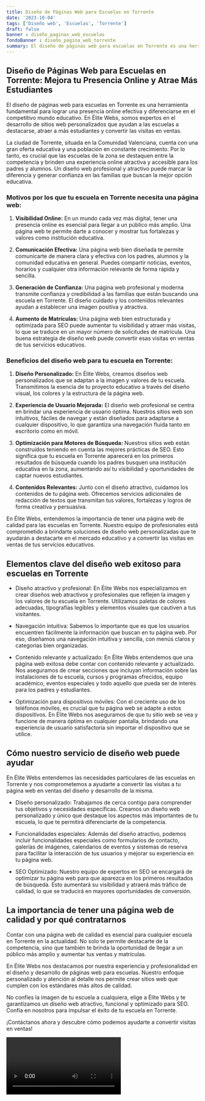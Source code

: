 ```yaml
---
title: Diseño de Páginas Web para Escuelas en Torrente
date: '2023-10-04'
tags: ['Diseño web', 'Escuelas', 'Torrente']
draft: false
banner : diseño_paginas_web_escuelas
fondoBanner : diseño_pagina_web_torrente
summary: El diseño de páginas web para escuelas en Torrente es una herramienta fundamental para lograr una presencia online efectiva y diferenciarse en el competitivo mundo educativo. En Élite Webs, somos expertos en el desarrollo de sitios web personalizados que ayudan a las escuelas a destacarse, atraer a más estudiantes y convertir las visitas en ventas.
---
```


## **Diseño de Páginas Web para Escuelas en Torrente: Mejora tu Presencia Online y Atrae Más Estudiantes**

El diseño de páginas web para escuelas en Torrente es una herramienta fundamental para lograr una presencia online efectiva y diferenciarse en el competitivo mundo educativo. En Élite Webs, somos expertos en el desarrollo de sitios web personalizados que ayudan a las escuelas a destacarse, atraer a más estudiantes y convertir las visitas en ventas.

La ciudad de Torrente, situada en la Comunidad Valenciana, cuenta con una gran oferta educativa y una población en constante crecimiento. Por lo tanto, es crucial que las escuelas de la zona se destaquen entre la competencia y brinden una experiencia online atractiva y accesible para los padres y alumnos. Un diseño web profesional y atractivo puede marcar la diferencia y generar confianza en las familias que buscan la mejor opción educativa.

### **Motivos por los que tu escuela en Torrente necesita una página web:**

1. **Visibilidad Online:** En un mundo cada vez más digital, tener una presencia online es esencial para llegar a un público más amplio. Una página web te permite darte a conocer y mostrar tus fortalezas y valores como institución educativa.

2. **Comunicación Efectiva:** Una página web bien diseñada te permite comunicarte de manera clara y efectiva con los padres, alumnos y la comunidad educativa en general. Puedes compartir noticias, eventos, horarios y cualquier otra información relevante de forma rápida y sencilla.

3. **Generación de Confianza:** Una página web profesional y moderna transmite confianza y credibilidad a las familias que están buscando una escuela en Torrente. El diseño cuidado y los contenidos relevantes ayudan a establecer una imagen positiva y atractiva.

4. **Aumento de Matrículas:** Una página web bien estructurada y optimizada para SEO puede aumentar tu visibilidad y atraer más visitas, lo que se traduce en un mayor número de solicitudes de matrícula. Una buena estrategia de diseño web puede convertir esas visitas en ventas de tus servicios educativos.

### **Beneficios del diseño web para tu escuela en Torrente:**

1. **Diseño Personalizado:** En Élite Webs, creamos diseños web personalizados que se adaptan a la imagen y valores de tu escuela. Transmitimos la esencia de tu proyecto educativo a través del diseño visual, los colores y la estructura de la página web.

2. **Experiencia de Usuario Mejorada:** El diseño web profesional se centra en brindar una experiencia de usuario óptima. Nuestros sitios web son intuitivos, fáciles de navegar y están diseñados para adaptarse a cualquier dispositivo, lo que garantiza una navegación fluida tanto en escritorio como en móvil.

3. **Optimización para Motores de Búsqueda:** Nuestros sitios web están construidos teniendo en cuenta las mejores prácticas de SEO. Esto significa que tu escuela en Torrente aparecerá en los primeros resultados de búsqueda cuando los padres busquen una institución educativa en la zona, aumentando así tu visibilidad y oportunidades de captar nuevos estudiantes.

4. **Contenidos Relevantes:** Junto con el diseño atractivo, cuidamos los contenidos de tu página web. Ofrecemos servicios adicionales de redacción de textos que transmitan tus valores, fortalezas y logros de forma creativa y persuasiva.

En Élite Webs, entendemos la importancia de tener una página web de calidad para las escuelas en Torrente. Nuestro equipo de profesionales está comprometido a brindarte soluciones de diseño web personalizadas que te ayudarán a destacarte en el mercado educativo y a convertir las visitas en ventas de tus servicios educativos.

<GifSeo />

<Cta />

## Elementos clave del diseño web exitoso para escuelas en Torrente

- Diseño atractivo y profesional: En Élite Webs nos especializamos en crear diseños web atractivos y profesionales que reflejen la imagen y los valores de tu escuela en Torrente. Utilizamos paletas de colores adecuadas, tipografías legibles y elementos visuales que cautiven a tus visitantes.

- Navegación intuitiva: Sabemos lo importante que es que los usuarios encuentren fácilmente la información que buscan en tu página web. Por eso, diseñamos una navegación intuitiva y sencilla, con menús claros y categorías bien organizadas.

- Contenido relevante y actualizado: En Élite Webs entendemos que una página web exitosa debe contar con contenido relevante y actualizado. Nos aseguramos de crear secciones que incluyan información sobre las instalaciones de tu escuela, cursos y programas ofrecidos, equipo académico, eventos especiales y todo aquello que pueda ser de interés para los padres y estudiantes.

- Optimización para dispositivos móviles: Con el creciente uso de los teléfonos móviles, es crucial que tu página web se adapte a estos dispositivos. En Élite Webs nos aseguramos de que tu sitio web se vea y funcione de manera óptima en cualquier pantalla, brindando una experiencia de usuario satisfactoria sin importar el dispositivo que se utilice.

## Cómo nuestro servicio de diseño web puede ayudar

En Élite Webs entendemos las necesidades particulares de las escuelas en Torrente y nos comprometemos a ayudarte a convertir las visitas a tu página web en ventas del diseño y desarrollo de la misma.
 
- Diseño personalizado: Trabajamos de cerca contigo para comprender tus objetivos y necesidades específicas. Creamos un diseño web personalizado y único que destaque los aspectos más importantes de tu escuela, lo que te permitirá diferenciarte de la competencia.

- Funcionalidades especiales: Además del diseño atractivo, podemos incluir funcionalidades especiales como formularios de contacto, galerías de imágenes, calendarios de eventos y sistemas de reserva para facilitar la interacción de tus usuarios y mejorar su experiencia en tu página web.

- SEO Optimizado: Nuestro equipo de expertos en SEO se encargará de optimizar tu página web para que aparezca en los primeros resultados de búsqueda. Esto aumentará su visibilidad y atraerá más tráfico de calidad, lo que se traducirá en mayores oportunidades de conversión.

## La importancia de tener una página web de calidad y por qué contratarnos

Contar con una página web de calidad es esencial para cualquier escuela en Torrente en la actualidad. No solo te permite destacarte de la competencia, sino que también te brinda la oportunidad de llegar a un público más amplio y aumentar tus ventas y matrículas.

En Élite Webs nos destacamos por nuestra experiencia y profesionalidad en el diseño y desarrollo de páginas web para escuelas. Nuestro enfoque personalizado y atención al detalle nos permite crear sitios web que cumplen con los estándares más altos de calidad.

No confíes la imagen de tu escuela a cualquiera, elige a Élite Webs y te garantizamos un diseño web atractivo, funcional y optimizado para SEO. Confía en nosotros para impulsar el éxito de tu escuela en Torrente.

¡Contáctanos ahora y descubre cómo podemos ayudarte a convertir visitas en ventas!

<Video />

<CtaBot job='Escuelas' city='Torrente'/>

<Gmaps query='Torrente+españa+maps' />